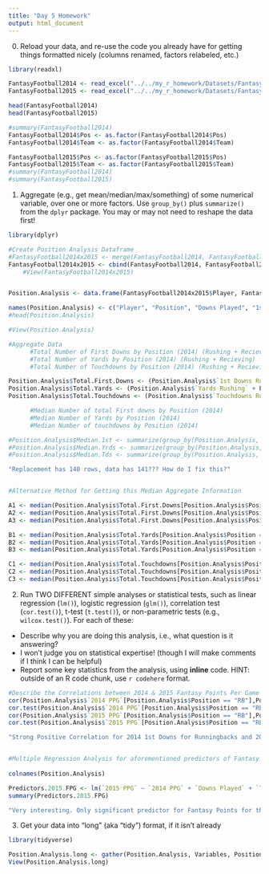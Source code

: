 ```yaml
---
title: "Day 5 Homework"
output: html_document
---
```


0.  Reload your data, and re-use the code you already have for getting things formatted nicely (columns renamed, factors relabeled, etc.)

```r
library(readxl)

FantasyFootball2014 <- read_excel("../../my_r_homework/Datasets/Fantasy Football 2014.xlsx", skip = 2)
FantasyFootball2015 <- read_excel("../../my_r_homework/Datasets/Fantasy Football 2015.xlsx", skip = 2)

head(FantasyFootball2014)
head(FantasyFootball2015)

#summary(FantasyFootball2014)
FantasyFootball2014$Pos <- as.factor(FantasyFootball2014$Pos)
FantasyFootball2014$Team <- as.factor(FantasyFootball2014$Team)

FantasyFootball2015$Pos <- as.factor(FantasyFootball2015$Pos)
FantasyFootball2015$Team <- as.factor(FantasyFootball2015$Team)
#summary(FantasyFootball2014)
#summary(FantasyFootball2015)
```

1. Aggregate (e.g., get mean/median/max/something) of some numerical variable, over one or more factors.  Use `group_by()` plus `summarize()` from the `dplyr` package. You may or may not need to reshape the data first!

```r
library(dplyr)

#Create Position Analysis Dataframe
#FantasyFootball2014x2015 <- merge(FantasyFootball2014, FantasyFootball2015, by = "Player")
FantasyFootball2014x2015 <- cbind(FantasyFootball2014, FantasyFootball2015)
    #View(FantasyFootball2014x2015)


Position.Analysis <- data.frame(FantasyFootball2014x2015$Player, FantasyFootball2014x2015$Pos, FantasyFootball2014x2015$DP, FantasyFootball2014x2015$`1st`, FantasyFootball2014x2015$Yds, FantasyFootball2014x2015$TD, FantasyFootball2014x2015$`1st__1`,FantasyFootball2014x2015$Yds__1, FantasyFootball2014x2015$TD__1, FantasyFootball2014$PPG, FantasyFootball2015$PPG)

names(Position.Analysis) <- c("Player", "Position", "Downs Played", "1st Downs Rushing", "Yards Rushing", "Touchdowns Rushing", "1st Downs Recieving", "Yards Recieving", "Touchdowns Recieving", "2014 PPG", "2015 PPG")
#head(Position.Analysis)

#View(Position.Analysis)

#Aggregate Data
      #Total Number of First Downs by Position (2014) (Rushing + Recieving)
      #Total Number of Yards by Position (2014) (Rushing + Recieving)
      #Total Number of Touchdowns by Position (2014) (Rushing + Recieving)

Position.Analysis$Total.First.Downs <- (Position.Analysis$`1st Downs Rushing` + Position.Analysis$`1st Downs Recieving`)
Position.Analysis$Total.Yards <- (Position.Analysis$`Yards Rushing` + Position.Analysis$`Yards Recieving`)
Position.Analysis$Total.Touchdowns <- (Position.Analysis$`Touchdowns Rushing` + Position.Analysis$`Touchdowns Recieving`)

      #Median Number of total First downs by Position (2014)
      #Median Number of Yards by Position (2014)
      #Median Number of touchdowns by Position (2014)

#Position.Analysis$Median.1st <- summarize(group_by(Position.Analysis, Player, Position), median = median(Total.First.Downs))
#Position.Analysis$Median.Yrds <- summarize(group_by(Position.Analysis, Player, Position), median = median(Total.First.Downs))
#Position.Analysis$Median.Tds <- summarize(group_by(Position.Analysis, Player, Position), median = median(Total.First.Downs))

"Replacement has 140 rows, data has 141??? How do I fix this?"


#Alternative Method for Getting this Median Aggregate Information

A1 <- median(Position.Analysis$Total.First.Downs[Position.Analysis$Position == "RB"])
A2 <- median(Position.Analysis$Total.First.Downs[Position.Analysis$Position == "WR"])
A3 <- median(Position.Analysis$Total.First.Downs[Position.Analysis$Position == "TE"])

B1 <- median(Position.Analysis$Total.Yards[Position.Analysis$Position == "RB"])
B2 <- median(Position.Analysis$Total.Yards[Position.Analysis$Position == "WR"])
B3 <- median(Position.Analysis$Total.Yards[Position.Analysis$Position == "TE"])

C1 <- median(Position.Analysis$Total.Touchdowns[Position.Analysis$Position == "RB"])
C2 <- median(Position.Analysis$Total.Touchdowns[Position.Analysis$Position == "WR"])
C3 <- median(Position.Analysis$Total.Touchdowns[Position.Analysis$Position == "TE"])

```

2. Run TWO DIFFERENT simple analyses or statistical tests, such as linear regression (`lm()`), logistic regression (`glm()`), correlation test (`cor.test()`), t-test (`t.test()`), or non-parametric tests (e.g., `wilcox.test()`).  For each of these:
  - Describe why you are doing this analysis, i.e., what question is it answering?
  - I won't judge you on statistical expertise!  (though I will make comments if I think I can be helpful)
  - Report some key statistics from the analysis, using **inline** code. HINT: outside of an R code chunk, use `r codehere` format.
  
```r

#Describe the Correlations between 2014 & 2015 Fantasy Points Per Game and 1st Downs for Runningbacks. Are these correlations significant?
cor(Position.Analysis$`2014 PPG`[Position.Analysis$Position == "RB"],Position.Analysis$Total.First.Downs[Position.Analysis$Position == "RB"] )
cor.test(Position.Analysis$`2014 PPG`[Position.Analysis$Position == "RB"],Position.Analysis$Total.First.Downs[Position.Analysis$Position == "RB"] )
cor(Position.Analysis$`2015 PPG`[Position.Analysis$Position == "RB"],Position.Analysis$Total.First.Downs[Position.Analysis$Position == "RB"] )
cor.test(Position.Analysis$`2015 PPG`[Position.Analysis$Position == "RB"],Position.Analysis$Total.First.Downs[Position.Analysis$Position == "RB"] )

"Strong Positive Correlation for 2014 1st Downs for Runningbacks and 2014 Fantasy Points. Weak Correlation for 2014 1st Downs for Runningacks and 2015 Fantasy Points"


#Multiple Regression Analysis for aforementioned predictors of Fantasy Points per Game 2015
  
colnames(Position.Analysis)

Predictors.2015.FPG <- lm(`2015 PPG` ~ `2014 PPG` + `Downs Played` + `Total.First.Downs` + `Total.Yards` + `Total.Touchdowns`, data = Position.Analysis)
summary(Predictors.2015.FPG)

"Very interesting. Only significant predictor for Fantasy Points for the upcoming 2015 season is Fantasy Points from 2014 Season. I assume this is the case however because of multicollinearity between the predictors. Need to transform this data in future analyses."               
```

3. Get your data into "long" (aka "tidy") format, if it isn't already

```r
library(tidyverse)

Position.Analysis.long <- gather(Position.Analysis, Variables, Position, `Downs Played`:`Median.TDs`)
View(Position.Analysis.long)
```


